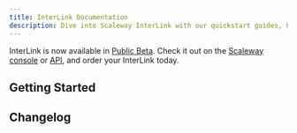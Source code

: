 ```yaml
---
title: InterLink Documentation
description: Dive into Scaleway InterLink with our quickstart guides, how-tos, tutorials and more.
---
```


<Message
  type="note"
  title="InterLink is now in Public Beta">
  InterLink is now available in [Public Beta](https://www.scaleway.com/en/betas/). Check it out on the [Scaleway console](https://console.scaleway.com/interlink/) or [API](https://www.scaleway.com/en/developers/api/interlink/), and order your InterLink today.
</Message>

<ProductHeader
   productName="InterLink"
   productLogo="interlink"
   description="InterLink lets you create a secure, private connection between your external infrastructure, and your Scaleway VPC."
   url="/interlink/reference-content/overview/"
   label="InterLink Overview"
/>

## Getting Started

<Grid>
    <SummaryCard
      title="Quickstart"
      icon="rocket"
      description="Learn how to order, configure and start using your InterLink in a few steps."
      label="View Quickstart"
      url="/interlink/quickstart/"
    />
    <SummaryCard
      title="Concepts"
      icon="info"
      description="Core concepts that give you a better understanding of InterLink."
      label="View Concepts"
      url="/interlink/concepts/"
    />
    <SummaryCard
      title="How-tos"
      icon="help-circle-outline"
      description="Check our guides to ordering and configuring your InterLink."
      label="View How-tos"
      url="/interlink/how-to/"
    />
      <SummaryCard
    title="Additional Content"
    icon="book-open-outline"
    description="Read our in-depth guides to provisioning and configuring your InterLink."
    label="Read more"
    url="/interlink/reference-content/"
    />
</Grid>

<ClickableBanner
    productLogo="cli"
    title="InterLink API"
    description="Manage InterLink using the Scaleway API."
    url="https://www.scaleway.com/en/developers/api/interlink/"
    label="Go to InterLink API"
/>

## Changelog

<ChangelogList
    productName="interlink"
    numberOfChanges={3}
/>